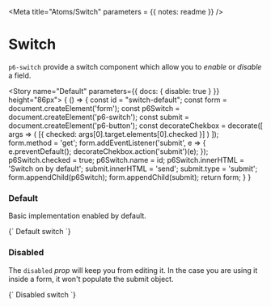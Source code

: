 
<Meta title="Atoms/Switch" parameters = {{ notes: readme }} />

# Switch

`p6-switch` provide a switch component which allow you to _enable_ or _disable_ a field.

<Story name="Default" parameters={{ docs: { disable: true } }} height="86px">
{
  () => {
    const id = "switch-default";
    const form = document.createElement('form');
    const p6Switch = document.createElement('p6-switch');
    const submit = document.createElement('p6-button');
    const decorateChekbox = decorate([
      args => (
        [{ checked: args[0].target.elements[0].checked }]
      )
    ]);
    form.method = 'get';
    form.addEventListener('submit', e => {
      e.preventDefault();
      decorateChekbox.action('submit')(e);
    });
    p6Switch.checked = true;
    p6Switch.name = id;
    p6Switch.innerHTML = 'Switch on by default';
    submit.innerHTML = 'send';
    submit.type = 'submit';
    form.appendChild(p6Switch);
    form.appendChild(submit);
    return form;
  }
}
</Story>

### Default

Basic implementation enabled by default.

<Preview>
  <Story name="Enabled" height="44px">
  {`
    <p6-switch checked="true" name="switch-enabled">
      Default switch
    </p6-switch>
  `}
  </Story>
</Preview>

### Disabled

The `disabled` _prop_ will keep you from editing it. In the case you are using it inside a form, it won't populate the submit object.

<Preview>
  <Story name="Disabled" height="44px">
  {`
    <p6-switch checked="true" disabled="true" name="switch-disabled">
      Disabled switch
    </p6-switch>
  `}
  </Story>
</Preview>